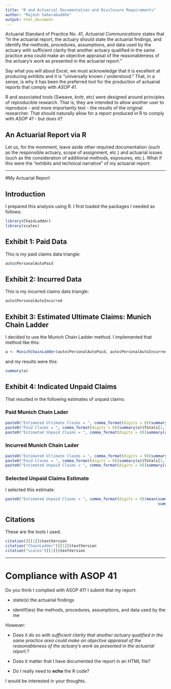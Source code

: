 ```yaml
---
title: "R and Actuarial Documentation and Disclosure Requirements"
author: "Rajesh Saharabuddhe"
output: html_document
---
```



Actuarial Standard of Practice No. 41, _Actuarial Communications_ states that "In the actuarial report, the actuary should state the actuarial findings, and identify the methods, procedures, assumptions, and data used by the actuary with sufficient clarity that another actuary qualified in the same practice area could make an objective appraisal of the reasonableness of the actuary's work as presented in the actuarial report." 

Say what you will about Excel, we must acknowledge that it is excellent at producing exhibits and it is "universally known / understood." That, in a sense, is why it has been the preferred tool for the production of actuarial reports that comply with _ASOP 41_.

R and associated tools (Sweave, knitr, etc) were designed around principles of reproducible research. That is, they are intended to allow another user to reproduce - and more importantly test - the results of the original researcher. That should naturally allow for a report produced in R to comply with _ASOP 41_ - but does it?

## An Actuarial Report via R
Let us, for the momment, leave aside other required documentation (such as the responsible actuary, scope of assignment, etc.) and actuarial issues (such as the consideration of additional methods, exposures, etc.). What if this were the "exhibits and technical narrative" of my actuarial report:

***
#My Actuarial Report

## Introduction
I prepared this analysis using R. I first loaded the packages I needed as follows:
```r
library(ChainLadder)
library(scales)
```

## Exhibit 1: Paid Data
This is my paid claims data triangle:
```r
auto$PersonalAutoPaid
```
## Exhibit 2: Incurred Data
This is my incurred claims data triangle:
```r
auto$PersonalAutoIncurred
```
## Exhibit 3: Estimated Ultimate Claims: Munich Chain Ladder
I decided to use the Munich Chain Ladder method. I implemented that method like this:
```r
a <- MunichChainLadder(auto$PersonalAutoPaid, auto$PersonalAutoIncurred)
```
and my results were this:
```r

summary(a)
```
## Exhibit 4: Indicated Unpaid Claims
That resulted in the following estimates of unpaid claims:

### Paid Munich Chain Lader
```r
paste0("Estimated Ultimate Claims = ", comma_format(digits = 0)(summary(a)$Totals[2,1]))
paste0("Paid Claims = ", comma_format(digits = 0)(summary(a)$Totals[1,1]))
paste0("Estimated Unpaid Claims = ", comma_format(digits = 0)(summary(a)$Totals[2,1] - summary(a)$Totals[1,1]))
```
### Incurred Munich Chain Lader
```r
paste0("Estimated Ultimate Claims = ", comma_format(digits = 0)(summary(a)$Totals[2,2]))
paste0("Paid Claims = ", comma_format(digits = 0)(summary(a)$Totals[1,1]))
paste0("Estimated Unpaid Claims = ", comma_format(digits = 0)(summary(a)$Totals[2,2] - summary(a)$Totals[1,1]))
```
### Selected Unpaid Claims Estimate
I selected this estimate:
```r

paste0("Estimated Unpaid Claims = ", comma_format(digits = 0)(mean(summary(a)$Totals[2,2] - summary(a)$Totals[1,1],
                                                                   summary(a)$Totals[2,1] - summary(a)$Totals[1,1])))
```
## Citations

These are the tools I used.

```r
citation()[[1]]$textVersion
citation("ChainLadder")[[1]]$textVersion
citation("scales")[[1]]$textVersion
```

***

# Compliance with ASOP 41
Do you think I complied with ASOP 41? I submit that my report:

* state(s) the actuarial findings

* identif(ies) the methods, procedures, assumptions, and data used by the me

However: 

* Does it do so _with sufficient clarity that another actuary qualified in the same practice area could make an objective appraisal of the reasonableness of the actuary's work as presented in the actuarial report._?

* Does it matter that I have documented the report in an HTML file?

* Do I really need to __echo__ the R code?

I would be interested in your thoughts.
